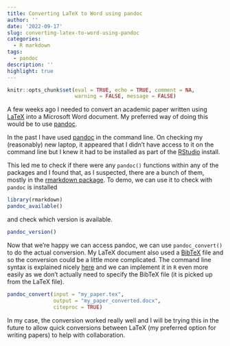 ```yaml
---
title: Converting LaTeX to Word using pandoc
author: ''
date: '2022-09-17'
slug: converting-latex-to-word-using-pandoc
categories:
  - R markdown
tags:
  - pandoc
description: ''
highlight: true
---
```


```r
knitr::opts_chunk$set(eval = TRUE, echo = TRUE, comment = NA, 
                      warning = FALSE, message = FALSE)
```

A few weeks ago I needed to convert an academic paper written using [LaTeX](https://en.wikibooks.org/wiki/LaTeX){target='_blank'} into a Microsoft Word document. My preferred way of doing this would be to use [pandoc](https://pandoc.org/){target='_blank'}. 

In the past I have used [pandoc](https://pandoc.org/){target='_blank'} in the command line. On checking my (reasonably) new laptop, it appeared that I didn't have access to it on the command line but I knew it had to be installed as part of the [RStudio](https://www.rstudio.com/){target='_blank'} install. 

This led me to check if there were any `pandoc()` functions within any of the packages and I found that, as I suspected, there are a bunch of them, mostly in the [rmarkdown package](https://rmarkdown.rstudio.com/docs/index.html){target='_blank'}. To demo, we can use it to check with `pandoc` is installed 

```r
library(rmarkdown)
pandoc_available()
```

and check which version is available.

```r
pandoc_version()
```

Now that we're happy we can access pandoc, we can use `pandoc_convert()` to do the actual conversion. My LaTeX document also used a [BibTeX](https://en.wikibooks.org/wiki/LaTeX/Bibliography_Management){target='_blank'} file and so the conversion could be a little more complicated. The command line syntax is explained nicely [here](https://waterprogramming.wordpress.com/2018/08/26/converting-latex-to-ms-word-docx-almost-perfectly/){target='_blank'} and we can implement it in `R` even more easily as we don't actually need to specify the BibTeX file (it is picked up from the LaTeX file). 

```r
pandoc_convert(input = "my_paper.tex", 
               output = "my_paper_converted.docx", 
               citeproc = TRUE)
```

In my case, the conversion worked really well and I will be trying this in the future to allow quick conversions between LaTeX (my preferred option for writing papers) to help with collaboration. 
